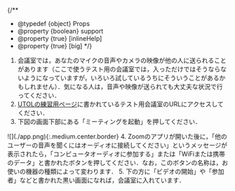 
{/**
  * @typedef {object} Props
  * @property {boolean} support
  * @property {true} [inlineHelp]
  * @property {true} [big]
  */}

1. 会議室では，あなたのマイクの音声やカメラの映像が他の人に送られることがあります（ここで使うテスト用の会議室では，入っただけではそうならないようになっていますが，いろいろ試しているうちにそういうことがあるかもしれません）．気になる人は，音声や映像が送られても大丈夫な状況で行ってください．
2. [UTOLの練習用ページ](https://utol.ecc.u-tokyo.ac.jp/lms/course?idnumber=20197J919010V02)に書かれているテスト用会議室のURLにアクセスしてください．
3. 下図の画面下部にある「ミーティングを起動」を押してください．
<If cond={props.big}>
     ![](./app.png){:.medium.center.border}
   </If>
4. Zoomのアプリが開いた後に，「他のユーザーの音声を聞くにはオーディオに接続してください」というメッセージが表示されたら，「コンピュータオーディオに参加する」または「WiFiまたは携帯のデータ」と書かれたボタンを押してください．なお，このボタンの名称は，お使いの機器の種類によって変わります．
5. 下の方に「ビデオの開始」や「参加者」などと書かれた黒い画面になれば，会議室に入れています．